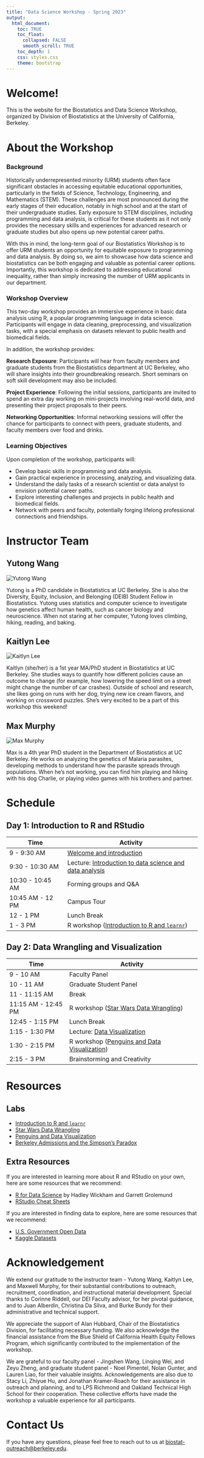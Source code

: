 ```yaml
---
title: "Data Science Workshop - Spring 2023"
output: 
  html_document:
    toc: TRUE
    toc_float:
      collapsed: FALSE
      smooth_scroll: TRUE
    toc_depth: 1
    css: styles.css
    theme: bootstrap
---
```


# Welcome!

This is the website for the Biostatistics and Data Science Workshop, organized by Division of Biostatistics at the University of California, Berkeley.

# About the Workshop

### Background

Historically underrepresented minority (URM) students often face significant obstacles in accessing equitable educational opportunities, particularly in the fields of Science, Technology, Engineering, and Mathematics (STEM). These challenges are most pronounced during the early stages of their education, notably in high school and at the start of their undergraduate studies. Early exposure to STEM disciplines, including programming and data analysis, is critical for these students as it not only provides the necessary skills and experiences for advanced research or graduate studies but also opens up new potential career paths.

With this in mind, the long-term goal of our Biostatistics Workshop is to offer URM students an opportunity for equitable exposure to programming and data analysis. By doing so, we aim to showcase how data science and biostatistics can be both engaging and valuable as potential career options. Importantly, this workshop is dedicated to addressing educational inequality, rather than simply increasing the number of URM applicants in our department.

### Workshop Overview

This two-day workshop provides an immersive experience in basic data analysis using R, a popular programming language in data science. Participants will engage in data cleaning, preprocessing, and visualization tasks, with a special emphasis on datasets relevant to public health and biomedical fields.

In addition, the workshop provides:

**Research Exposure**: Participants will hear from faculty members and graduate students from the Biostatistics department at UC Berkeley, who will share insights into their groundbreaking research. Short seminars on soft skill development may also be included.

**Project Experience**: Following the initial sessions, participants are invited to spend an extra day working on mini-projects involving real-world data, and presenting their project proposals to their peers.

**Networking Opportunities**: Informal networking sessions will offer the chance for participants to connect with peers, graduate students, and faculty members over food and drinks.

### Learning Objectives

Upon completion of the workshop, participants will:

- Develop basic skills in programming and data analysis.
- Gain practical experience in processing, analyzing, and visualizing data.
- Understand the daily tasks of a research scientist or data analyst to envision potential career paths.
- Explore interesting challenges and projects in public health and biomedical fields.
- Network with peers and faculty, potentially forging lifelong professional connections and friendships.

# Instructor Team {.tabset .tabset-fade .tabset-pills}

## Yutong Wang

::: profile-pic
<img src="assets/yutongwang.jpeg" alt="Yutong Wang"/>
:::

Yutong is a PhD candidate in Biostatistics at UC Berkeley. She is also the Diversity, Equity, Inclusion, and Belonging (DEIB) Student Fellow in Biostatistics. Yutong uses statistics and computer science to investigate how genetics affect human health, such as cancer biology and neuroscience. When not staring at her computer, Yutong loves climbing, hiking, reading, and baking.

## Kaitlyn Lee

::: profile-pic
<img src="assets/kaitlynlee.jpeg" alt="Kaitlyn Lee"/>
:::

Kaitlyn (she/her) is a 1st year MA/PhD student in Biostatistics at UC Berkeley. She studies ways to quantify how different policies cause an outcome to change (for example, how lowering the speed limit on a street might change the number of car crashes). Outside of school and research, she likes going on runs with her dog, trying new ice cream flavors, and working on crossword puzzles. She's very excited to be a part of this workshop this weekend!

## Max Murphy

::: profile-pic
<img src="assets/maxmurphy_c.jpg" alt="Max Murphy"/>
:::

Max is a 4th year PhD student in the Department of Biostatistics at UC Berkeley. He works on analyzing the genetics of Malaria parasites, developing methods to understand how the parasite spreads through populations. When he's not working, you can find him playing and hiking with his dog Charlie, or playing video games with his brothers and partner.

# Schedule

## Day 1: Introduction to R and RStudio

| Time             | Activity                                                                                                  |
|----------------------|-------------------------------------------------|
| 9 - 9:30 AM      | [Welcome and introduction](https://docs.google.com/presentation/d/1ubmW3tSswlPLCWKNndFRzxaO2RpYvOn8GHcgLclTNcI/edit?usp=sharing)                                                                                  |
| 9:30 - 10:30 AM  | Lecture: [Introduction to data science and data analysis](https://docs.google.com/presentation/d/1BuW9tqQuQ15R2IFkdrAfHT1hwKxKO5ypF_XS7CSen64/edit?usp=sharing) |
| 10:30 - 10:45 AM | Forming groups and Q&A                                                                                    |
| 10:45 AM - 12 PM | Campus Tour                                                                                               |
| 12 - 1 PM        | Lunch Break                                                                                               |
| 1 - 3 PM         | R workshop ([Introduction to R and `learnr`](https://biostat-workshop-s23.fly.dev/intro-r/){target="_blank"})                                                               |

## Day 2: Data Wrangling and Visualization

| Time                | Activity                                     |
|---------------------|----------------------------------------------|
| 9 - 10 AM           | Faculty Panel                                |
| 10 - 11 AM          | Graduate Student Panel                       |
| 11 - 11:15 AM       | Break                                        |
| 11:15 AM - 12:45 PM | R workshop ([Star Wars Data Wrangling](https://biostat-workshop-s23.fly.dev/star-wars/){target="_blank"})        |
| 12:45 - 1:15 PM     | Lunch Break                                  |
| 1:15 - 1:30 PM      | Lecture: [Data Visualization](presentations/data_visualization.html)|
| 1:30 - 2:15 PM      | R workshop ([Penguins and Data Visualization](https://biostat-workshop-s23.fly.dev/penguins/){target="_blank"}) |
| 2:15 - 3 PM         | Brainstorming and Creativity                 |

# Resources

## Labs

-   [Introduction to R and `learnr`](https://biostat-workshop-s23.fly.dev/intro-r/){target="_blank"}
-   [Star Wars Data Wrangling](https://biostat-workshop-s23.fly.dev/star-wars/){target="_blank"}
-   [Penguins and Data Visualization](https://biostat-workshop-s23.fly.dev/penguins/){target="_blank"}
-   [Berkeley Admissions and the Simpson's Paradox](https://biostat-workshop-s23.fly.dev/berkeley-admissions/){target="_blank"}

## Extra Resources

If you are interested in learning more about R and RStudio on your own, here are some resources that we recommend:

-   [R for Data Science](https://r4ds.hadley.nz/) by Hadley Wickham and Garrett Grolemund
-   [RStudio Cheat Sheets](https://rstudio.com/resources/cheatsheets/)

If you are interested in finding data to explore, here are some resources that we recommend:

-   [U.S. Government Open Data](https://www.data.gov/)
-   [Kaggle Datasets](https://www.kaggle.com/datasets)

# Acknowledgement

We extend our gratitude to the instructor team - Yutong Wang, Kaitlyn Lee, and Maxwell Murphy, for their substantial contributions to outreach, recruitment, coordination, and instructional material development. Special thanks to Corinne Riddell, our DEI Faculty advisor, for her pivotal guidance, and to Juan Alberdin, Christina Da Silva, and Burke Bundy for their administrative and technical support.

We appreciate the support of Alan Hubbard, Chair of the Biostatistics Division, for facilitating necessary funding. We also acknowledge the financial assistance from the Blue Shield of California Health Equity Fellows Program, which significantly contributed to the implementation of the workshop.

We are grateful to our faculty panel - Jingshen Wang, Linqing Wei, and Zeyu Zheng, and graduate student panel - Noel Pimentel, Nolan Gunter, and Lauren Liao, for their valuable insights. Acknowledgements are also due to Stacy Li, Zhiyue Hu, and Jonathan Kramer-Roach for their assistance in outreach and planning, and to LPS Richmond and Oakland Technical High School for their cooperation. These collective efforts have made the workshop a valuable experience for all participants.


# Contact Us

If you have any questions, please feel free to reach out to us at [biostat-outreach\@berkeley.edu](mailto:biostat-outreach@berkeley.edu).

